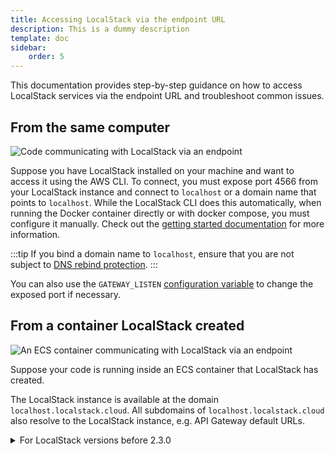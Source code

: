 ```yaml
---
title: Accessing LocalStack via the endpoint URL
description: This is a dummy description
template: doc
sidebar:
    order: 5
---
```



This documentation provides step-by-step guidance on how to access LocalStack services via the endpoint URL and troubleshoot common issues.

## From the same computer

![Code communicating with LocalStack via an endpoint](/images/aws/1.svg)

Suppose you have LocalStack installed on your machine and want to access it using the AWS CLI.
To connect, you must expose port 4566 from your LocalStack instance and connect to `localhost` or a domain name that points to `localhost`.
While the LocalStack CLI does this automatically, when running the Docker container directly or with docker compose, you must configure it manually.
Check out the [getting started documentation](/aws/getting-started/installation) for more information.


:::tip
If you bind a domain name to `localhost`, ensure that you are not subject to [DNS rebind protection](/aws/tooling/dns-server#dns-rebind-protection).
:::

You can also use the `GATEWAY_LISTEN` [configuration variable](/aws/capabilities/config/configuration) to change the exposed port if necessary.

## From a container LocalStack created

![An ECS container communicating with LocalStack via an endpoint](/images/aws/4.svg)

Suppose your code is running inside an ECS container that LocalStack has created.

The LocalStack instance is available at the domain `localhost.localstack.cloud`.
All subdomains of `localhost.localstack.cloud` also resolve to the LocalStack instance, e.g. API Gateway default URLs.

<details>
<summary>For LocalStack versions before 2.3.0</summary>
To enable access to the LocalStack instance, it's advisable to start LocalStack in a [user-defined network](https://docs.docker.com/network/bridge/), and then set the `MAIN_DOCKER_NETWORK` environment variable to this network's name.
This allows the code running inside the container to access the LocalStack instance using its hostname.
For example:

<Tabs>
<TabItem label="CLI">
```bash
# create the network
docker network create my-network
# launch localstack
MAIN_DOCKER_NETWORK=my-network DOCKER_FLAGS="--network my-network" localstack start
# then your code can access localstack at its container name (by default: localstack-main)
aws --endpoint-url http://localstack-main:4566 s3api list-buckets
```
</TabItem>
<TabItem label="Docker">
```bash
# create the network
docker network create my-network
# launch localstack
docker run --rm -it --network my-network -e MAIN_DOCKER_NETWORK=my-network <other flags> localstack/localstack[-pro]
# then your code can access localstack at its container name (by default: localstack-main)
aws --endpoint-url http://localstack-main:4566 s3api list-buckets
```
</TabItem>
<TabItem label="docker-compose.yml">
```yaml
services:
  localstack:
    # other configuration here
    environment:
      MAIN_DOCKER_NETWORK=ls
    networks:
    - ls
networks:
  ls:
    name: ls

# Your application code can then use
# http://localstack:4566 for the
# endpoint url
```
</TabItem>
</Tabs>
</details>

## From your container

![A docker container communicating with LocalStack via an endpoint](/images/aws/7.svg)

Suppose you're accessing AWS resources such as S3 in LocalStack by running your application code in a container.
Your application container should be configured to use LocalStack as its DNS server.
Once this is done, the domain name `localhost.localstack.cloud` will resolve to the LocalStack container.
All subdomains of `localhost.localstack.cloud` will also resolve to the LocalStack instance, e.g. API Gateway default URLs.

To configure your application container:

* add a user-managed docker network;
* either determine your LocalStack container IP, or configure your LocalStack container to have a fixed known IP address;
* set the DNS server of your application container to the IP address of the LocalStack container.

<Tabs>
<TabItem label="CLI">
```bash
# start localstack
localstack start -d --network ls
localstack wait

# get the ip address of the LocalStack container
docker inspect localstack-main | \
 jq -r '.[0].NetworkSettings.Networks | to_entries | .[].value.IPAddress'
# prints 172.27.0.2

# run your application container
docker run --rm -it --dns 172.27.0.2 --network ls <arguments> <image name>
```
</TabItem>
<TabItem label="Docker">
```bash
# start localstack
docker network create ls
docker run --rm -it --network ls --name localstack-main <other flags> localstack/localstack[-pro]

# get the ip address of the LocalStack container
docker inspect localstack-main | \
 jq -r '.[0].NetworkSettings.Networks | to_entries | .[].value.IPAddress'
# prints 172.27.0.2

# run your application container
docker run --rm -it --dns 172.27.0.2 --network ls <arguments> <image name>
```
</TabItem>
<TabItem label="docker-compose.yml">
```yaml
services:
  localstack:
    container_name: "${LOCALSTACK_DOCKER_NAME:-localstack-main}"
    image: localstack/localstack
    ports:
      # Now only required if you need to access LocalStack from the host
      - "127.0.0.1:4566:4566"
      # Now only required if you need to access LocalStack from the host
      - "127.0.0.1:4510-4559:4510-4559"
    environment:
      - DEBUG=${DEBUG:-0}
    volumes:
      - "${LOCALSTACK_VOLUME_DIR:-./volume}:/var/lib/localstack"
      - "/var/run/docker.sock:/var/run/docker.sock"
    networks:
      ls:
        # Set the container IP address in the 10.0.2.0/24 subnet
        ipv4_address: 10.0.2.20

  application:
    image: ghcr.io/localstack/localstack-docker-debug:main
    entrypoint: ""
    command: ["sleep", "infinity"]
    dns:
      # Set the DNS server to be the LocalStack container
      - 10.0.2.20
    networks:
      - ls

networks:
  ls:
    ipam:
      config:
        # Specify the subnet range for IP address allocation
        - subnet: 10.0.2.0/24
```
</TabItem>
</Tabs>

<details>
<summary>For LocalStack versions before 2.3.0</summary>
To facilitate access to LocalStack from within the container, it's recommended to start LocalStack in a <a href="https://docs.docker.com/network/bridge/">user-defined network</a> and set the <code>MAIN_DOCKER_NETWORK</code> environment variable to the network's name.
Doing so enables the containerized code to connect to the LocalStack instance using its hostname.
For instance:

<Tabs>
<TabItem label="CLI">
```bash
# create the network
docker network create my-network
# launch localstack
DOCKER_FLAGS="--network my-network" localstack start
# launch your container
docker run --rm it --network my-network <image name>
# then your code can access localstack at its container name (by default: localstack-main)
{{</tab>}}
{{<tab header="Docker" lang="bash">}}
# create the network
docker network create my-network
# launch localstack
docker run --rm -it --network my-network <other flags> localstack/localstack[-pro]
# launch your container
docker run --rm it --network my-network <image name>
# then your code can access localstack at its container name (by default: localstack-main)
```
</TabItem>
<TabItem label="docker-compose.yml">
```yaml
services:
  localstack:
    # other configuration here
    networks:
    - ls
  your_container:
    # other configuration here
    networks:
    - ls
networks:
  ls:
    name: ls

# Your application code can then use
# http://localstack:4566 for the
# endpoint url
```
</TabItem>
</Tabs>

### Wildcard DNS access

LocalStack newer than version 2.3.0 supports wildcard DNS access by default.
Please update your LocalStack container and see the [instructions](#from-your-container).

</details>

## From a separate host

![A separate host communicating with LocalStack via an endpoint](/images/aws/10.svg)

LocalStack must listen to the address of the host, or `0.0.0.0`.

<Tabs>
<TabItem label="CLI">
```bash
GATEWAY_LISTEN="0.0.0.0" localstack start
```
</TabItem>
<TabItem label="Docker">
```bash
# this command exposes ports on all interfaces by default
docker run --rm -it -p 4566:4566 <additional arguments> localstack
```
</TabItem>
<TabItem label="docker-compose.yml">
```yaml
services:
  localstack:
    # other configuration here
    ports:
      - "4566:4566"
      # other ports
```
</TabItem>
</Tabs>

Check out our [FAQ article on accessing LocalStack from another computer](/aws/getting-started/faq#how-can-i-access-localstack-from-an-alternative-computer).
